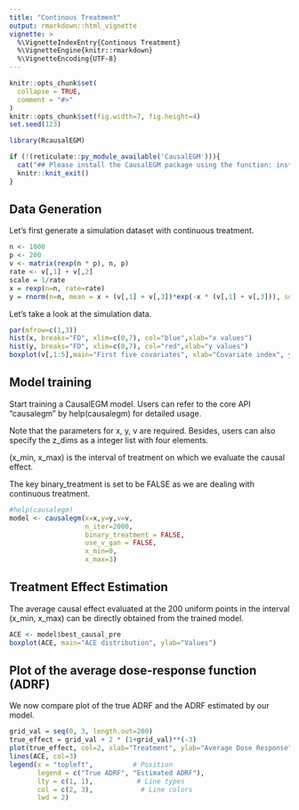 ```yaml
---
title: "Continous Treatment"
output: rmarkdown::html_vignette
vignette: >
  %\VignetteIndexEntry{Continous Treatment}
  %\VignetteEngine{knitr::rmarkdown}
  %\VignetteEncoding{UTF-8}
---
```


```r
knitr::opts_chunk$set(
  collapse = TRUE,
  comment = "#>"
)
knitr::opts_chunk$set(fig.width=7, fig.height=4) 
set.seed(123)
```

```r
library(RcausalEGM)
```

```r
if (!(reticulate::py_module_available('CausalEGM'))){
  cat("## Please install the CausalEGM package using the function: install_causalegm()")
  knitr::knit_exit()
}
```

## Data Generation

Let's first generate a simulation dataset with continuous treatment.

```r
n <- 1000
p <- 200
v <- matrix(rexp(n * p), n, p)
rate <- v[,1] + v[,2]
scale = 1/rate
x = rexp(n=n, rate=rate)
y = rnorm(n=n, mean = x + (v[,1] + v[,3])*exp(-x * (v[,1] + v[,3])), sd=1)
```


Let's take a look at the simulation data.
```r
par(mfrow=c(1,3))
hist(x, breaks="FD", xlim=c(0,7), col="blue",xlab="x values")
hist(y, breaks="FD", xlim=c(0,7), col="red",xlab="y values")
boxplot(v[,1:5],main="First five covariates", xlab="Covariate index", ylab="v values")
```

## Model training

Start training a CausalEGM model. Users can refer to the core API "causalegm" by help(causalegm) for detailed usage.

Note that the parameters for x, y, v  are required. Besides, users can also specify the z_dims as a integer list with four elements.

(x_min, x_max) is the interval of treatment on which we evaluate the causal effect.

The key binary_treatment is set to be FALSE as we are dealing with continuous treatment.

```r
#help(causalegm)
model <- causalegm(x=x,y=y,v=v,
                   n_iter=2000, 
                   binary_treatment = FALSE, 
                   use_v_gan = FALSE, 
                   x_min=0, 
                   x_max=3)
```

## Treatment Effect Estimation

The average causal effect evaluated at the 200 uniform points in the interval (x_min, x_max) can be directly obtained from the trained model.

```r

ACE <- model$best_causal_pre
boxplot(ACE, main="ACE distribution", ylab="Values")
```

## Plot of the average dose-response function (ADRF)

We now compare plot of the true ADRF and the ADRF estimated by our model.

```r
grid_val = seq(0, 3, length.out=200)
true_effect = grid_val + 2 * (1+grid_val)**(-3)
plot(true_effect, col=2, xlab="Treatment", ylab="Average Dose Response")
lines(ACE, col=3)
legend(x = "topleft",          # Position
       legend = c("True ADRF", "Estimated ADRF"),  
       lty = c(1, 1),           # Line types
       col = c(2, 3),            # Line colors
       lwd = 2)  
```
